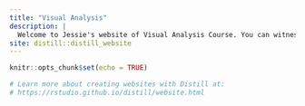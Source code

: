 ```yaml
---
title: "Visual Analysis"
description: |
  Welcome to Jessie's website of Visual Analysis Course. You can witness how Jessie's growing up in the field of data visualization with all assignments of this course here. I hope you enjoy it!
site: distill::distill_website
---
```


```r
knitr::opts_chunk$set(echo = TRUE)

# Learn more about creating websites with Distill at:
# https://rstudio.github.io/distill/website.html

```
